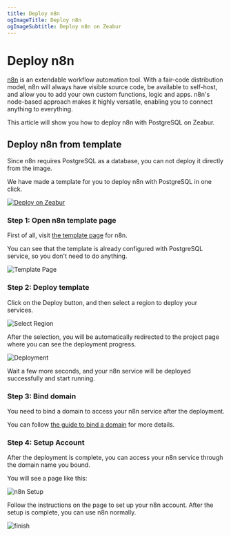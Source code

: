 ```yaml
---
title: Deploy n8n
ogImageTitle: Deploy n8n
ogImageSubtitle: Deploy n8n on Zeabur
---
```


# Deploy n8n

<WorkingInProgress />

[n8n](https://github.com/n8n-io/n8n) is an extendable workflow automation tool. With a fair-code distribution model, n8n will always have visible source code, be available to self-host, and allow you to add your own custom functions, logic and apps. n8n's node-based approach makes it highly versatile, enabling you to connect anything to everything.

This article will show you how to deploy n8n with PostgreSQL on Zeabur.

## Deploy n8n from template

Since n8n requires PostgreSQL as a database, you can not deploy it directly from the image.

We have made a template for you to deploy n8n with PostgreSQL in one click.

[![Deploy on Zeabur](https://zeabur.com/button.svg)](https://zeabur.com/templates/W2H4RW)

### Step 1: Open n8n template page

First of all, visit [the template page](https://zeabur.com/templates/W2H4RW) for n8n.

You can see that the template is already configured with PostgreSQL service, so you don't need to do anything.

![Template Page](/marketplace/n8n/template.png)

### Step 2: Deploy template

Click on the Deploy button, and then select a region to deploy your services.

![Select Region](/marketplace/n8n/region.png)

After the selection, you will be automatically redirected to the project page where you can see the deployment progress.

![Deployment](/marketplace/n8n/deployment.png)

Wait a few more seconds, and your n8n service will be deployed successfully and start running.

### Step 3: Bind domain

You need to bind a domain to access your n8n service after the deployment.

You can follow [the guide to bind a domain](/deploy/domain-binding) for more details.

### Step 4: Setup Account

After the deployment is complete, you can access your n8n service through the domain name you bound.

You will see a page like this:

![n8n Setup](/marketplace/n8n/setup.png)

Follow the instructions on the page to set up your n8n account. After the setup is complete, you can use n8n normally.

![finish](/marketplace/n8n/finish.png)

